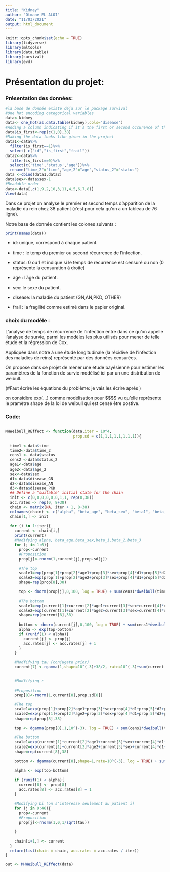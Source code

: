 ```yaml
---
title: "Kidney"
author: "Otmane EL ALOI"
date: "11/03/2021"
output: html_document
---
```


```r
knitr::opts_chunk$set(echo = TRUE)
library(tidyverse)
library(mltools)
library(data.table)
library(survival)
library(evd)
```

# Présentation du projet:

### Présentation des données:

```r
#la base de donnée existe déja sur le package survival 
#One hot encoding categorical variables 
data<-kidney
data<- one_hot(as.data.table(kidney),cols="disease")
#Adding a column indicating if it's the first or second occurence of the disease
data$is_first<-rep(c(1,0),38)
#Making the data looks like given in the project 
data1<-data%>%
  filter(is_first==1)%>%
  select(-c("id","is_first","frail"))
data2<-data%>%
  filter(is_first==0)%>%
  select(c('time','status','age'))%>%
  rename("time_2"="time","age_2"="age","status_2"="status")
data <-cbind(data1,data2)
data$sex<-data$sex-1
#Readable order 
data<-data[,c(1,9,2,10,3,11,4,5,6,7,8)]
View(data)
```

Dans ce projet on analyse le premier et second temps d'apparition de la maladie du rein chez 38 patient (c'est pour cela qu'on a un tableau de 76 ligne).

Notre base de donnée contient les colones suivants :

```r
print(names(data))
```

-   id: unique, correspond à chaque patient.

-   time : le temp du premier ou second récurrence de l'infection.

-   status: 0 ou 1 et indique si le temps de récurrence est censuré ou non (0 représente la censuration à droite)

-   age : l'âge du patient.

-   sex: le sexe du patient.

-   disease: la maladie du patient (GN,AN,PKD, OTHER)

-   frail : la fragilité comme estimé dans le papier original.

### choix du modèle :

L'analyse de temps de récurrence de l'infection entre dans ce qu'on appelle l'analyse de survie, parmi les modèles les plus utilisés pour mener de telle étude et la régression de Cox.

Appliquée dans notre à une étude longitudinale (la récidive de l'infection des maladies de reins) représenté par des données censurées.

On propose dans ce projet de mener une étude bayésienne pour estimer les paramètres de la fonction de survie modélisé ici par un une distribution de weibull.

(\#Faut écrire les équations du problème: je vais les écrire après )

on considère exp(...) comme modélisation pour \$\$\mu\$\$ vu qu'elle reprèsente le pramètre shape de la loi de weibull qui est censé être postive.

### Code:

```r

```

```r
MHWeibull_REffect <- function(data,iter = 10^4,
                              prop.sd = c(1,1,1,1,1,1,1,1)){
  
  time1 <-data$time
  time2<-data$time_2
  cens1 <- data$status
  cens2 <-data$status_2
  age1<-data$age
  age2<-data$age_2
  sex<-data$sex
  d1<-data$disease_GN
  d2<-data$disease_AN
  d3<-data$disease_PKD
  ## Define a "suitable" initial state for the chain
  init <- c(0,0,0,0,0,0,1,1, rep(0,38))
  acc.rates <- rep(0, 8+38)
  chain <- matrix(NA, iter + 1, 8+38)
  colnames(chain) <- c("alpha", "beta_age", "beta_sex", "beta1", "beta_2","beta3", "tau", "r", paste("b", 1:38, sep =""))
  chain[1,] <- init
  
  for (i in 1:iter){
    current <- chain[i,]
    print(current)
    #Modifying alpha, beta_age,beta_sex,beta_1,beta_2,beta_3
    for (j in 1:6){
      prop<-current
      #Proposition
      prop[j]<-rnorm(1,current[j],prop.sd[j])

      #The top 
      scale1=exp(prop[1]+prop[2]*age1+prop[3]*sex+prop[4]*d1+prop[5]*d2+prop[6]*d3+prop[9:46])
      scale2=exp(prop[1]+prop[2]*age2+prop[3]*sex+prop[4]*d1+prop[5]*d2+prop[6]*d3+prop[9:46])   
      shape=rep(prop[8],38)

      top <- dnorm(prop[j],0,100, log = TRUE) + sum(cens1*dweibull(time1,shape=shape,scale=scale1, log=TRUE)+cens2*dweibull(time2,shape=shape,scale=scale2, log=TRUE)+(1-cens1)*pweibull(time1,shape=shape,scale=scale1, log=TRUE, lower.tail = FALSE)+(1-cens2)*pweibull(time2,shape=shape,scale=scale2, log=TRUE, lower.tail = FALSE))
      
      #The bottom
      scale1=exp(current[1]+current[2]*age1+current[3]*sex+current[4]*d1+current[5]*d2+current[6]*d3+current[9:46])
      scale2=exp(current[1]+current[2]*age2+current[3]*sex+current[4]*d1+current[5]*d2+current[6]*d3+current[9:46])
      shape=rep(current[8],38)
      
      bottom <- dnorm(current[j],0,100, log = TRUE) + sum(cens1*dweibull(time1,shape=shape,scale=scale1, log=TRUE)+cens2*dweibull(time2,shape=shape,scale=scale2, log=TRUE)+(1-cens1)*pweibull(time1,shape=shape,scale=scale1, log=TRUE, lower.tail = FALSE)+(1-cens2)*pweibull(time2,shape=shape,scale=scale2, log=TRUE, lower.tail = FALSE))
      alpha <- exp(top-bottom)
      if (runif(1) < alpha){
        current[j] <- prop[j]
        acc.rates[j] <- acc.rates[j] + 1
      }
    }

    #Modfifying tau (conjugate prior)
    current[7] <-rgamma(1,shape=10^(-3)+38/2, rate=10^(-3)+sum(current[9:46]^2)/2)
  
    
    #Modfifying r
    
    #Proposition
    prop[8]<-rnorm(1,current[8],prop.sd[8])

    #The top 
    scale1=exp(prop[1]+prop[2]*age1+prop[3]*sex+prop[4]*d1+prop[5]*d2+prop[6]*d3+prop[9:46])
    scale2=exp(prop[1]+prop[2]*age2+prop[3]*sex+prop[4]*d1+prop[5]*d2+prop[6]*d3+prop[9:46])
    shape=rep(prop[8],38)
    
    top <- dgamma(prop[8],1,10^(-3), log = TRUE) + sum(cens1*dweibull(time1,shape=shape,scale=scale1, log=TRUE)+cens2*dweibull(time2,shape=shape,scale=scale2, log=TRUE)+(1-cens1)*pweibull(time1,shape=shape,scale=scale1, log=TRUE, lower.tail = FALSE)+(1-cens2)*pweibull(time2,shape=shape,scale=scale2, log=TRUE, lower.tail = FALSE))
    
    #The bottom
    scale1=exp(current[1]+current[2]*age1+current[3]*sex+current[4]*d1+current[5]*d2+current[6]*d3+current[9:46])
    scale2=exp(current[1]+current[2]*age2+current[3]*sex+current[4]*d1+current[5]*d2+current[6]*d3+current[9:46])
    shape=rep(current[8],38)
    
    bottom <- dgamma(current[8],shape=1,rate=10^(-3), log = TRUE) + sum(cens1*dweibull(time1,shape=shape,scale=scale1, log=TRUE)+(1-cens2)*dweibull(time2,shape=shape,scale=scale2, log=TRUE)+(1-cens1)*pweibull(time1,shape=shape,scale=scale1, log=TRUE, lower.tail = FALSE)+(1-cens2)*pweibull(time2,shape=shape,scale=scale2, log=TRUE, lower.tail = FALSE))
  
    alpha <- exp(top-bottom)
  
    if (runif(1) < alpha){
      current[8] <- prop[8]
      acc.rates[8] <- acc.rates[8] + 1
    }
  
    #Modifying bi (on s'intéresse seulement au patient i)
    for (j in 9:46){
      prop<-current
      #Proposition
      prop[j]<-rnorm(1,0,1/sqrt(tau))

    }
    
    chain[i+1,] <- current
  }
  return(list(chain = chain, acc.rates = acc.rates / iter))
}
```

```r
out <- MHWeibull_REffect(data)
```
